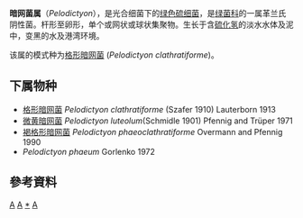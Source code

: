 {{Automatic taxobox
| taxon = Pelodictyon
| authority = Lanterborn，1913
| type_species = 格形暗网菌<br>''Pelodictyon clathratiforme''
| type_species_authority = (Szafer, 1910) Lauterborn, 1913
}}
'''暗网菌属'''（''Pelodictyon''），是光合细菌下的[[绿色硫细菌|绿色硫细菌]]，是[[绿菌科|绿菌科]]的一属革兰氏阴性菌。杆形至卵形，单个或网状或球状集聚物。生长于含[[硫化氢|硫化氢]]的淡水水体及泥中，变黑的水及港湾环境。

该属的模式种为[[格形暗网菌|格形暗网菌]] (''Pelodictyon clathratiforme'')。

==下属物种==
* [[格形暗网菌|格形暗网菌]] ''Pelodictyon clathratiforme'' (Szafer 1910) Lauterborn 1913 
* [[微黄暗网菌|微黄暗网菌]] ''Pelodictyon luteolum''(Schmidle 1901) Pfennig and Trüper 1971 
* [[褐格形暗网菌|褐格形暗网菌]] ''Pelodictyon phaeoclathratiforme'' Overmann and Pfennig 1990
* ''Pelodictyon phaeum'' Gorlenko 1972 

==參考資料==
{{Reflist}}

{{Taxonbar}}
[[Category:1913年描述的分类群|A]]
[[Category:绿菌科|A]]
[[Category:暗网菌属|*]]
[[Category:革兰氏阴性菌|A]]